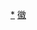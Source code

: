 <div style="position: relative" class="center">
{{Image label begin|image=Administrative Division Fuyang.png|width={{{1|636}}}|link=}} 
{{Image label|x=980|y=1020|scale={{{1|636}}}/2120|text=[[颍州区|<span style="color: black;">'''颍州区'''</span>]]}}
{{Image label|x=1340|y=950|scale={{{1|636}}}/2120|text=[[颍东区|<span style="color: black;">'''颍东区'''</span>]]}}
{{Image label|x=980|y=790|scale={{{1|636}}}/2120|text=[[颍泉区|<span style="color: black;">'''颍泉区'''</span>]]}}
{{Image label|x=480|y=1000|scale={{{1|636}}}/2120|text=[[临泉县|<span style="color: black;">'''临泉县'''</span>]]}}
{{Image label|x=900|y=370|scale={{{1|636}}}/2120|text=[[太和县|<span style="color: black;">'''太和县'''</span>]]}}
{{Image label|x=890|y=1350|scale={{{1|636}}}/2120|text=[[阜南县|<span style="color: black;">'''阜南县'''</span>]]}}
{{Image label|x=1620|y=1340|scale={{{1|636}}}/2120|text=[[颍上县|<span style="color: black;">'''颍上县'''</span>]]}}
{{Image label|x=600|y=450|scale={{{1|636}}}/2120|text={{vtext|[[界首市|<span style="color: black;">'''界首市'''</span>]]}}}}
</div>
<noinclude>
[[Category:阜阳行政区划|*]]
[[Category:中华人民共和国地级行政区划图|徽]]
</noinclude>